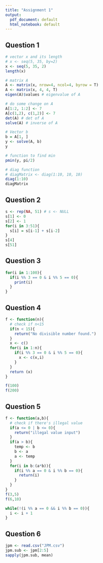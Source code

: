 ```yaml
---
title: "Assignment 1"
output:
  pdf_document: default
  html_notebook: default
---
```


## Question 1
```r
# vector x and its length
# x <- seq(5, 35, by=2)
x <- seq(5, 35, 2)
length(x)

# matrix A
A <- matrix(x, nrow=4, ncol=4, byrow = T)
A <- matrix(x, 4, 4, T)
eigen(A)$values # eigenvalue of A

# do some change on A
A[1:2, 1:2] <- 7
A[c(1,2), c(1,2)] <- 7
det(A) # det of A
solve(A) # inverse of A

# Vector b
b = A[1, ]
y <- solve(A, b)
y

# function to find min
pmin(y, pi/2)

# diag function 
# diagMatrix <- diag(1:10, 10, 10)
diag(1:10)
diagMatrix
```
## Question 2
```r
s <- rep(NA, 51) # s <- NULL
s[1] <- 0
s[2] <- 1
for(i in 3:51){
  s[i] = s[i-1] + s[i-2]
}
s[4]
s[51]
```
## Question 3
```r
for(i in 1:100){
  if(i %% 3 == 0 & i %% 5 == 0){
    print(i)
  }
}
```
## Question 4
```r
f <- function(n){
  # check if n<15
  if(n < 15){
    return("No divisible number found.")
  }
  x <- c()
  for(i in 1:n){
    if(i %% 3 == 0 & i %% 5 == 0){
      x <- c(x,i)
    }
  }
  return (x)
}

f(100)
f(200)
```
## Question 5
```r
f <- function(a,b){
  # check if there's illegal value
  if(a <= 0 | b <= 0){
    return("illegal value input")
  }
  if(a > b){
    temp <- b
    b <- a
    a <- temp
  }
  for(i in b:(a*b)){
    if(i %% a == 0 & i %% b == 0){
      return(i)
    }
  }
}
f(3,5)
f(6,10)
```
```r
while(!(i %% a == 0 && i %% b == 0)){
  i <- i + 1
}
```
## Question 6
```r
jpm <- read.csv("JPM.csv")
jpm.sub <- jpm[2:5]
sapply(jpm.sub, mean)
```